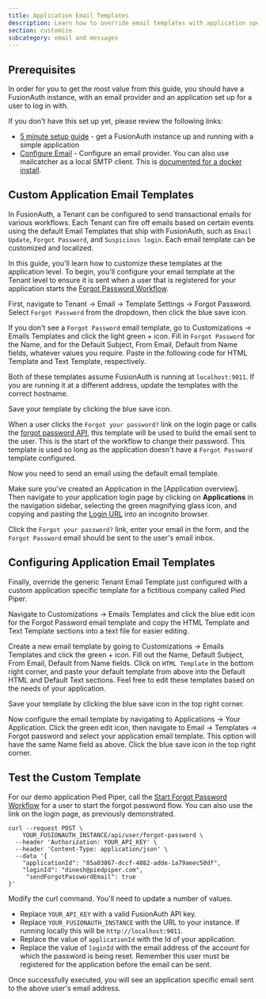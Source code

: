 ```yaml
---
title: Application Email Templates
description: Learn how to override email templates with application specific email templates.
section: customize
subcategory: email and messages
---
```


<PremiumEditionBlurb />

## Prerequisites

In order for you to get the most value from this guide, you should have a FusionAuth instance, with an email provider and an application set up for a user to log in with.

If you don't have this set up yet, please review the following links:

* [5 minute setup guide](/docs/quickstarts/5-minute-setup-guide) - get a FusionAuth instance up and running with a simple application
* [Configure Email](/docs/customize/email-and-messages/configure-email) - Configure an email provider. You can also use mailcatcher as a local SMTP client. This is [documented for a docker install](/docs/get-started/download-and-install/docker#other-services).

## Custom Application Email Templates

In FusionAuth, a Tenant can be configured to send transactional emails for various workflows. Each Tenant can fire off emails based on certain events using the default Email Templates that ship with FusionAuth, such as `Email Update`, `Forgot Password`, and `Suspicious login`. Each email template can be customized and localized.

In this guide, you'll learn how to customize these templates at the application level.
To begin, you'll configure your email template at the Tenant level to ensure it is sent when a user that is registered for your application starts the [Forgot Password Workflow](/docs/apis/users#start-forgot-password-workflow).

First, navigate to <Breadcrumb>Tenant -> Email -> Template Settings -> Forgot Password</Breadcrumb>. Select `Forgot Password` from the dropdown, then click the blue save icon.

If you don't see a `Forgot Password` email template, go to <Breadcrumb>Customizations -> Emails Templates</Breadcrumb> and click the light green <InlineUIElement>+</InlineUIElement> icon. Fill in `Forgot Password` for the <InlineField>Name</InlineField>, and for the <InlineField>Default Subject</InlineField>, <InlineField>From Email</InlineField>, <InlineField>Default from Name</InlineField> fields, whatever values you require. Paste in the following code for <InlineField>HTML Template</InlineField> and <InlineField>Text Template</InlineField>, respectively.

<ChangePasswordHTML />

<ChangePasswordText />

Both of these templates assume FusionAuth is running at `localhost:9011`. If you are running it at a different address, update the templates with the correct hostname.

Save your template by clicking the blue save icon.

When a user clicks the `Forgot your password?` link on the login page or calls the [forgot password API](/docs/apis/users#start-forgot-password-workflow), this template will be used to build the email sent to the user. This is the start of the workflow to change their password. This template is used so long as the application doesn't have a `Forgot Password` template configured.

Now you need to send an email using the default email template. 

Make sure you've created an Application in the [Application overview]. Then navigate to your application login page by clicking on <strong>Applications</strong> in the navigation sidebar, selecting the green magnifying glass icon, and copying and pasting the [<InlineUIElement>Login URL</InlineUIElement>](/docs/get-started/core-concepts/applications) into an incognito browser.

Click the `Forgot your password?` link, enter your email in the form, and the `Forgot Password` email should be sent to the user's email inbox.

## Configuring Application Email Templates

Finally, override the generic Tenant Email Template just configured with a custom application specific template for a fictitious company called Pied Piper.

Navigate to <Breadcrumb>Customizations -> Emails Templates</Breadcrumb> and click the blue edit icon for the <InlineUIElement>Forgot Password</InlineUIElement> email template and copy the <InlineField>HTML Template</InlineField> and <InlineField>Text Template</InlineField> sections into a text file for easier editing.

Create a new email template by going to <Breadcrumb>Customizations -> Emails Templates</Breadcrumb> and click the green <InlineUIElement>+</InlineUIElement> icon.
Fill out the <InlineField>Name</InlineField>, <InlineField>Default Subject</InlineField>, <InlineField>From Email</InlineField>, <InlineField>Default from Name</InlineField> fields.
Click on `HTML Template` in the bottom right corner, and paste your default template from above into the <InlineField>Default HTML</InlineField>  and <InlineField>Default Text</InlineField> sections. Feel free to edit these templates based on the needs of your application.

Save your template by clicking the blue save icon in the top right corner.

Now configure the email template by navigating to <Breadcrumb>Applications -> Your Application</Breadcrumb>. Click the green edit icon, then navigate to <Breadcrumb>Email -> Templates -> Forgot password</Breadcrumb> and select your application email template. This option will have the same <InlineField>Name</InlineField> field as above. Click the blue save icon in the top right corner.

## Test the Custom Template

For our demo application Pied Piper, call the [Start Forgot Password Workflow](/docs/apis/users#start-forgot-password-workflow) for a user to start the forgot password flow. You can also use the link on the login page, as previously demonstrated.

```shell
curl --request POST \
    YOUR_FUSIONAUTH_INSTANCE/api/user/forgot-password \
  --header 'Authorization: YOUR_API_KEY' \
  --header 'Content-Type: application/json' \
  --data '{
    "applicationId": "85a03867-dccf-4882-adde-1a79aeec50df",
    "loginId": "dinesh@piedpiper.com",
     "sendForgotPasswordEmail": true
}'
```

Modify the curl command. You'll need to update a number of values.

* Replace `YOUR_API_KEY` with a valid FusionAuth API key.
* Replace `YOUR_FUSIONAUTH_INSTANCE` with the URL to your instance. If running locally this will be `http://localhost:9011`.
* Replace the value of `applicationId` with the Id of your application.
* Replace the value of `loginId` with the email address of the account for which the password is being reset. Remember this user must be registered for the application before the email can be sent.

Once successfully executed, you will see an application specific email sent to the above user's email address.
